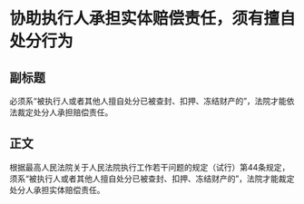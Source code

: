 # 协助执行人承担实体赔偿责任，须有擅自处分行为
## 副标题
必须系“被执行人或者其他人擅自处分已被查封、扣押、冻结财产的”，法院才能依法裁定处分人承担赔偿责任。
## 正文
根据最高人民法院关于人民法院执行工作若干问题的规定（试行）第44条规定，须系“被执行人或者其他人擅自处分已被查封、扣押、冻结财产的”，法院才能裁定处分人承担实体赔偿责任。